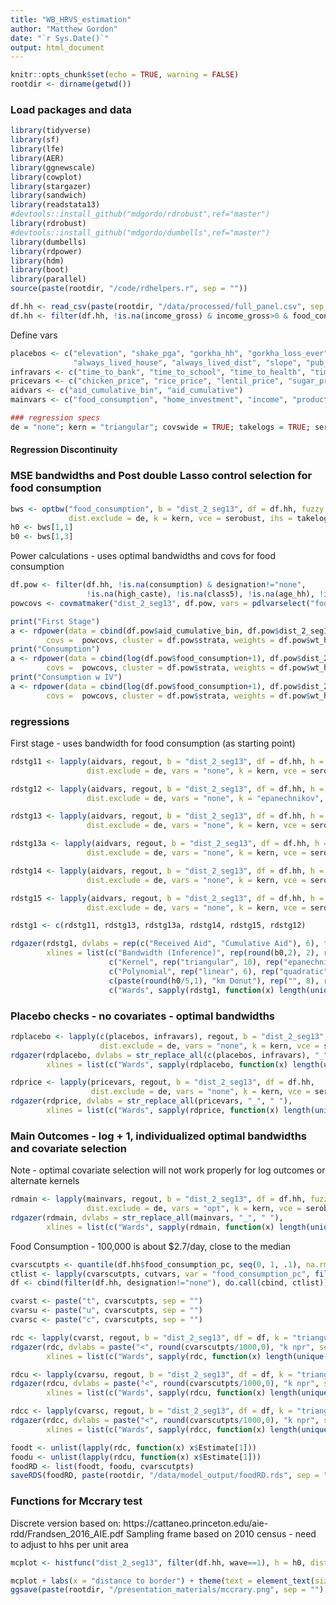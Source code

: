 ```yaml
---
title: "WB_HRVS_estimation"
author: "Matthew Gordon"
date: "`r Sys.Date()`"
output: html_document
---
```


```r
knitr::opts_chunk$set(echo = TRUE, warning = FALSE)
rootdir <- dirname(getwd())
```

### Load packages and data

```r
library(tidyverse)
library(sf)
library(lfe)
library(AER)
library(ggnewscale)
library(cowplot)
library(stargazer)
library(sandwich)
library(readstata13)
#devtools::install_github("mdgordo/rdrobust",ref="master")
library(rdrobust)
#devtools::install_github("mdgordo/dumbells",ref="master")
library(dumbells)
library(rdpower)
library(hdm)
library(boot)
library(parallel)
source(paste(rootdir, "/code/rdhelpers.r", sep = ""))

df.hh <- read_csv(paste(rootdir, "/data/processed/full_panel.csv", sep = ""), guess_max = 7500)
df.hh <- filter(df.hh, !is.na(income_gross) & income_gross>0 & food_consumption>0)
```

Define vars

```r
placebos <- c("elevation", "shake_pga", "gorkha_hh", "gorkha_loss_ever", "high_caste", "age_hh", "highest_ed", 
              "always_lived_house", "always_lived_dist", "slope", "pub_transfers", "NGO_transfers")
infravars <- c("time_to_bank", "time_to_school", "time_to_health", "time_to_market")
pricevars <- c("chicken_price", "rice_price", "lentil_price", "sugar_price", "mutton_price")
aidvars <- c("aid_cumulative_bin", "aid_cumulative")
mainvars <- c("food_consumption", "home_investment", "income", "productive_assets", "remittance_income", "loan_payments", "loan_payments_received", "n_migrants")

### regression specs
de = "none"; kern = "triangular"; covswide = TRUE; takelogs = TRUE; serobust = "hc1"
```

#### Regression Discontinuity

### MSE bandwidths and Post double Lasso control selection for food consumption

```r
bws <- optbw("food_consumption", b = "dist_2_seg13", df = df.hh, fuzzy = TRUE, vars = pdlvarselect("food_consumption"), 
             dist.exclude = de, k = kern, vce = serobust, ihs = takelogs)
h0 <- bws[1,1]
b0 <- bws[1,3]
```

Power calculations - uses optimal bandwidths and covs for food consumption

```r
df.pow <- filter(df.hh, !is.na(consumption) & designation!="none", 
                 !is.na(high_caste), !is.na(class5), !is.na(age_hh), !is.na(gorkha_hh), !is.na(slope), !is.na(elevation))
powcovs <- covmatmaker("dist_2_seg13", df.pow, vars = pdlvarselect("food_consumption"))

print("First Stage")
a <- rdpower(data = cbind(df.pow$aid_cumulative_bin, df.pow$dist_2_seg13), k = kern, vce = serobust, 
        covs =  powcovs, cluster = df.pow$strata, weights = df.pow$wt_hh)
print("Consumption")
a <- rdpower(data = cbind(log(df.pow$food_consumption+1), df.pow$dist_2_seg13), k = kern, vce = serobust, 
        covs =  powcovs, cluster = df.pow$strata, weights = df.pow$wt_hh)
print("Consumption w IV")
a <- rdpower(data = cbind(log(df.pow$food_consumption+1), df.pow$dist_2_seg13), k = kern, vce = serobust,  
        covs =  powcovs, cluster = df.pow$strata, weights = df.pow$wt_hh, fuzzy = df.pow$received_aid)
```

### regressions

First stage - uses bandwidth for food consumption (as starting point)

```r
rdstg11 <- lapply(aidvars, regout, b = "dist_2_seg13", df = df.hh, h = h0, b0 = b0, 
                 dist.exclude = de, vars = "none", k = kern, vce = serobust)

rdstg12 <- lapply(aidvars, regout, b = "dist_2_seg13", df = df.hh, h = h0, b0 = b0, 
                 dist.exclude = de, vars = "none", k = "epanechnikov", vce = serobust)

rdstg13 <- lapply(aidvars, regout, b = "dist_2_seg13", df = df.hh, h = h0*2/3, b0 = b0*2/3, 
                 dist.exclude = de, vars = "none", k = kern, vce = serobust)

rdstg13a <- lapply(aidvars, regout, b = "dist_2_seg13", df = df.hh, h = h0*2, b0 = b0*2, 
                 dist.exclude = de, vars = "none", k = kern, vce = serobust)

rdstg14 <- lapply(aidvars, regout, b = "dist_2_seg13", df = df.hh, h = h0, b0 = b0, 
                 dist.exclude = de, vars = "none", k = kern, vce = serobust, poly = 2)

rdstg15 <- lapply(aidvars, regout, b = "dist_2_seg13", df = df.hh, h = h0, b0 = b0, 
                 dist.exclude = de, vars = "none", k = kern, vce = serobust, donut = h0/5)

rdstg1 <- c(rdstg11, rdstg13, rdstg13a, rdstg14, rdstg15, rdstg12)

rdgazer(rdstg1, dvlabs = rep(c("Received Aid", "Cumulative Aid"), 6), type = "text", 
        xlines = list(c("Bandwidth (Inference)", rep(round(b0,2), 2), rep(round(b0*2/3,2), 2), rep(round(b0*2,2),2), rep(round(b0,2), 6)),
                      c("Kernel", rep("triangular", 10), rep("epanechnikov", 2)),
                      c("Polynomial", rep("linear", 6), rep("quadratic", 2), rep("linear", 4)),
                      c(paste(round(h0/5,1), "km Donut"), rep("", 8), rep("X", 2), rep("", 2)),
                      c("Wards", sapply(rdstg1, function(x) length(unique(x$X[abs(x$X)<x$bws[2,1]]))))))
```

### Placebo checks - no covariates - optimal bandwidths

```r
rdplacebo <- lapply(c(placebos, infravars), regout, b = "dist_2_seg13", df = df.hh, 
                    dist.exclude = de, vars = "none", k = kern, vce = serobust)
rdgazer(rdplacebo, dvlabs = str_replace_all(c(placebos, infravars), "_", " "), 
        xlines = list(c("Wards", sapply(rdplacebo, function(x) length(unique(x$X[abs(x$X)<x$bws[2,1]]))))), type = "text")

rdprice <- lapply(pricevars, regout, b = "dist_2_seg13", df = df.hh, 
                  dist.exclude = de, vars = "none", k = kern, vce = serobust)
rdgazer(rdprice, dvlabs = str_replace_all(pricevars, "_", " "), 
        xlines = list(c("Wards", sapply(rdprice, function(x) length(unique(x$X[abs(x$X)<x$bws[2,1]]))))), type = "text")
```

### Main Outcomes - log + 1, individualized optimal bandwidths and covariate selection 
Note - optimal covariate selection will not work properly for log outcomes or alternate kernels

```r
rdmain <- lapply(mainvars, regout, b = "dist_2_seg13", df = df.hh, fuzzy = TRUE, 
                 dist.exclude = de, vars = "opt", k = kern, vce = serobust, ihs = takelogs)
rdgazer(rdmain, dvlabs = str_replace_all(mainvars, "_", " "), 
        xlines = list(c("Wards", sapply(rdmain, function(x) length(unique(x$X[abs(x$X)<x$bws[2,1]]))))), type = "text")
```
Food Consumption - 100,000 is about $2.7/day, close to the median

```r
cvarscutpts <- quantile(df.hh$food_consumption_pc, seq(0, 1, .1), na.rm = TRUE)
ctlist <- lapply(cvarscutpts, cutvars, var = "food_consumption_pc", filter(df.hh, designation!="none"))
df <- cbind(filter(df.hh, designation!="none"), do.call(cbind, ctlist))

cvarst <- paste("t", cvarscutpts, sep = "")
cvarsu <- paste("u", cvarscutpts, sep = "")
cvarsc <- paste("c", cvarscutpts, sep = "")

rdc <- lapply(cvarst, regout, b = "dist_2_seg13", df = df, k = "triangular", vce = "hc1", fuzzy = TRUE, vars = "opt")
rdgazer(rdc, dvlabs = paste("<", round(cvarscutpts/1000,0), "k npr", sep = ""), 
        xlines = list(c("Wards", sapply(rdc, function(x) length(unique(x$X[abs(x$X)<x$bws[2,1]]))))), type = "text")

rdcu <- lapply(cvarsu, regout, b = "dist_2_seg13", df = df, k = "triangular", vce = "hc1", fuzzy = "inv", vars = "opt")
rdgazer(rdcu, dvlabs = paste("<", round(cvarscutpts/1000,0), "k npr", sep = ""), 
        xlines = list(c("Wards", sapply(rdcu, function(x) length(unique(x$X[abs(x$X)<x$bws[2,1]]))))), type = "text")

rdcc <- lapply(cvarsc, regout, b = "dist_2_seg13", df = df, k = "triangular", vce = "hc1", fuzzy = TRUE, vars = "opt")
rdgazer(rdcc, dvlabs = paste("<", round(cvarscutpts/1000,0), "k npr", sep = ""), 
        xlines = list(c("Wards", sapply(rdcc, function(x) length(unique(x$X[abs(x$X)<x$bws[2,1]]))))), type = "text")

foodt <- unlist(lapply(rdc, function(x) x$Estimate[1]))
foodu <- unlist(lapply(rdcu, function(x) x$Estimate[1]))
foodRD <- list(foodt, foodu, cvarscutpts)
saveRDS(foodRD, paste(rootdir, "/data/model_output/foodRD.rds", sep = ""))
```


### Functions for Mccrary test
Discrete version based on: https://cattaneo.princeton.edu/aie-rdd/Frandsen_2016_AIE.pdf
Sampling frame based on 2010 census - need to adjust to hhs per unit area

```r
mcplot <- histfunc("dist_2_seg13", filter(df.hh, wave==1), h = h0, dist.exclude = "none")

mcplot + labs(x = "distance to border") + theme(text = element_text(size = 20))
ggsave(paste(rootdir, "/presentation_materials/mccrary.png", sep = ""), width = 10, height = 7)
```